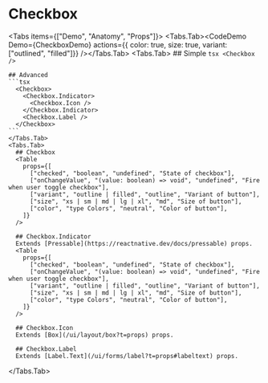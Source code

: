 

# Checkbox

<Tabs items={["Demo", "Anatomy", "Props"]}>
  <Tabs.Tab><CodeDemo Demo={CheckboxDemo} actions={{ color: true, size: true, variant: ["outlined", "filled"]}} /></Tabs.Tab>
  <Tabs.Tab>
    ## Simple
    ```tsx
    <Checkbox />
    ```

    ## Advanced
    ```tsx
      <Checkbox>
        <Checkbox.Indicator>
          <Checkbox.Icon />
        </Checkbox.Indicator>
        <Checkbox.Label />
      </Checkbox>
    ```
    </Tabs.Tab>
    <Tabs.Tab>
      ## Checkbox
      <Table
        props={[
          ["checked", "boolean", "undefined", "State of checkbox"],
          ["onChangeValue", "(value: boolean) => void", "undefined", "Fire when user toggle checkbox"],
          ["variant", "outline | filled", "outline", "Variant of button"],
          ["size", "xs | sm | md | lg | xl", "md", "Size of button"],
          ["color", "type Colors", "neutral", "Color of button"],
        ]}
      />

      ## Checkbox.Indicator
      Extends [Pressable](https://reactnative.dev/docs/pressable) props.
      <Table
        props={[
          ["checked", "boolean", "undefined", "State of checkbox"],
          ["onChangeValue", "(value: boolean) => void", "undefined", "Fire when user toggle checkbox"],
          ["variant", "outline | filled", "outline", "Variant of button"],
          ["size", "xs | sm | md | lg | xl", "md", "Size of button"],
          ["color", "type Colors", "neutral", "Color of button"],
        ]}
      />
  
      ## Checkbox.Icon
      Extends [Box](/ui/layout/box?t=props) props.

      ## Checkbox.Label
      Extends [Label.Text](/ui/forms/label?t=props#labeltext) props.

   </Tabs.Tab>
</Tabs>
